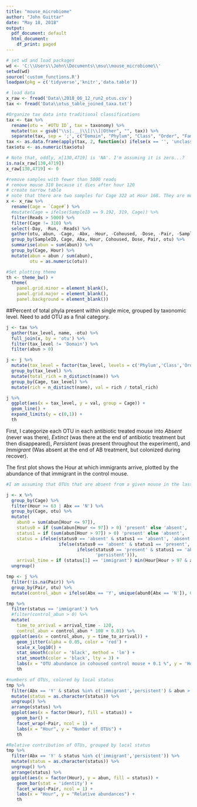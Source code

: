 ```yaml
---
title: "mouse_microbiome"
author: "John Guittar"
date: "May 18, 2018"
output:
  pdf_document: default
  html_document:
    df_print: paged
---
```



```r

# set wd and load packages
wd <- 'C:\\Users\\John\\Documents\\msu\\mouse_microbiome\\'
setwd(wd)
source('custom_functions.R')
loadpax(pkg = c('tidyverse','knitr','data.table'))

# load data
x_raw <- fread('Data\\2018_06_12_run2_otus.csv')
tax <- fread('Data\\otus_table_joined_taxa.txt')

#Organize tax data into traditional classifications
tax <- tax %>%
  rename(otu = `#OTU ID`, tax = taxonomy) %>%
  mutate(tax = gsub("\\s|.__|\\[|\\]|Other", "", tax)) %>%
  separate(tax, sep = ';', c("Domain", "Phylum", "Class", "Order", "Family", "Genus", "Species"), fill = 'right')
tax <- as.data.frame(apply(tax, 2, function(x) ifelse(x == '', 'unclassified', x)), stringsAsFactors = FALSE)
tax$otu <- as.numeric(tax$otu)

# Note that, oddly, x[130,4719] is 'NA'. I'm assuming it is zero...?
is.na(x_raw[130,4719])
x_raw[130,4719] <- 0

#remove samples with fewer than 5000 reads
# remove mouse 310 because it dies after hour 120
# create narrow table
# note that there are two samples for Cage 322 at Hour 168. They are merged below
x <- x_raw %>%
  rename(Cage = `Cage#`) %>%
  #mutate(Cage = ifelse(SampleID == 9.192, 319, Cage)) %>%
  filter(Reads > 5000) %>%
  filter(Cage != 310) %>%
  select(-Day, -Run, -Reads) %>%
  gather(otu, abun, -Cage, -Abx, -Hour, -Cohoused, -Dose, -Pair, -SampleID) %>%
  group_by(SampleID, Cage, Abx, Hour, Cohoused, Dose, Pair, otu) %>%
  summarise(abun = sum(abun)) %>%
  group_by(Cage, Hour) %>%
  mutate(abun = abun / sum(abun),
         otu = as.numeric(otu)) 

#Set plotting theme
th <- theme_bw() +
  theme(
    panel.grid.minor = element_blank(),
    panel.grid.major = element_blank(),
    panel.background = element_blank())

```


##Percent of total phyla present within single mice, grouped by taxonomic level. Need to add OTU as a final category.

```r

j <- tax %>% 
  gather(tax_level, name, -otu) %>% 
  full_join(x, by = 'otu') %>% 
  filter(tax_level != 'Domain') %>% 
  filter(abun > 0)

j <- j %>% 
  mutate(tax_level = factor(tax_level, levels = c('Phylum','Class','Order','Family','Genus','Species'))) %>%
  group_by(tax_level) %>% 
  mutate(total_rich = n_distinct(name)) %>% 
  group_by(Cage, tax_level) %>% 
  mutate(rich = n_distinct(name), val = rich / total_rich)

j %>% 
  ggplot(aes(x = tax_level, y = val, group = Cage)) + 
  geom_line() + 
  expand_limits(y = c(0,1)) +
  th

```


First, I categorize each OTU in each antibiotic treated mouse into *Absent* (never was there), *Extinct* (was there at the end of antibiotic treatment but then disappeared), *Persistent* (was present throughout the experiment), and *Immigrant* (Was absent at the end of AB treatment, but colonized during recover). 

The first plot shows the Hour at which immigrants arrive, plotted by the abundance of that immigrant in the control mouse.


```r

#I am assuming that OTUs that are absent from a given mouse in the last two samples collected during antibiotic dosing (i.e., at hours 73 and 97) are not in the mouse. This window can be tweaked.

j <- x %>%
  group_by(Cage) %>%
  filter(Hour >= 63 | Abx == 'N') %>%
  group_by(Cage, otu) %>%
  mutate(
    abun0 = sum(abun[Hour <= 97]),
    status0 = if (sum(abun[Hour <= 97]) > 0) 'present' else 'absent',
    status1 = if (sum(abun[Hour > 97]) > 0) 'present' else 'absent',
    status = ifelse(status0 == 'absent' & status1 == 'absent', 'absent',
                    ifelse(status0 == 'absent' & status1 == 'present', 'immigrant',
                           ifelse(status0 == 'present' & status1 == 'absent', 'extinct',
                                  'persistent'))),
    arrival_time = if (status[1] == 'immigrant') min(Hour[Hour > 97 & abun > 0]) else NA) %>%
  ungroup()

tmp <- j %>%
  filter(!is.na(Pair)) %>%
  group_by(Pair, otu) %>%
  mutate(control_abun = ifelse(Abx == 'Y', unique(abun0[Abx == 'N']), 0))

tmp %>% 
  filter(status == 'immigrant') %>%
  #filter(control_abun > 0) %>%
  mutate(
    time_to_arrival = arrival_time - 120,
    control_abun = control_abun * 100 + 0.01) %>%
  ggplot(aes(x = control_abun, y = time_to_arrival)) + 
    geom_jitter(alpha = 0.05, color = 'red') + 
    scale_x_log10() + 
    stat_smooth(color = 'black', method = 'lm') +
    stat_smooth(color = 'black', lty = 3) +
    labs(x = "OTU abundance in cohoused control mouse + 0.1 %", y = 'Hours before OTU arrival in Abx treated mouse') +
    th

```


```r

#numbers of OTUs, colored by local status
tmp %>% 
  filter(Abx == 'Y' & status %in% c('immigrant','persistent') & abun > 0) %>% 
  mutate(status = as.character(status)) %>%
  ungroup() %>% 
  arrange(status) %>% 
  ggplot(aes(x = factor(Hour), fill = status)) + 
    geom_bar() + 
    facet_wrap(~Pair, ncol = 1) +
    labs(x = "Hour", y = "Number of OTUs") +
    th

#Relative contribution of OTUs, grouped by local status
tmp %>%
  filter(Abx == 'Y' & status %in% c('immigrant','persistent')) %>% 
  mutate(status = as.character(status)) %>%
  ungroup() %>% 
  arrange(status) %>% 
  ggplot(aes(x = factor(Hour), y = abun, fill = status)) + 
    geom_bar(stat = 'identity') + 
    facet_wrap(~Pair, ncol = 1) + 
    labs(x = "Hour", y = "Relative abundances") +
    th


```

